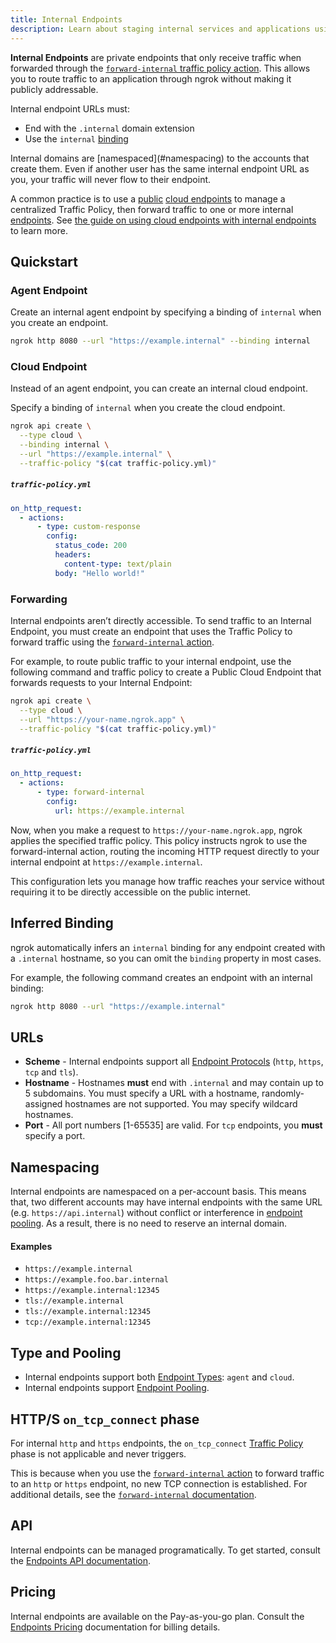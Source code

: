 ```yaml
---
title: Internal Endpoints
description: Learn about staging internal services and applications using internal endpoints.
---
```


**Internal Endpoints** are private endpoints that only receive traffic when forwarded through the [`forward-internal` traffic policy action](/docs/traffic-policy/actions/forward-internal/). This allows you to route traffic to an application through ngrok without making it publicly addressable.

Internal endpoint URLs must:

- End with the `.internal` domain extension
- Use the `internal` [binding](/docs/universal-gateway/bindings/)

<Note>
Internal domains are [namespaced](#namespacing) to the accounts that create them. Even if another user has the same internal endpoint URL as you, your traffic will never flow to their endpoint.
</Note>

A common practice is to use a [public](/docs/universal-gateway/public-endpoints) [cloud endpoints](/docs/universal-gateway/cloud-endpoints/) to manage a centralized Traffic Policy, then forward traffic to one or more internal [endpoints](/docs/universal-gateway/endpoints/). See [the guide on using cloud endpoints with internal endpoints](/docs/universal-gateway/cloud-endpoints/forwarding-and-load-balancing//) to learn more.

## Quickstart

### Agent Endpoint

Create an internal agent endpoint by specifying a binding of `internal` when
you create an endpoint.

```bash
ngrok http 8080 --url "https://example.internal" --binding internal
```

### Cloud Endpoint

Instead of an agent endpoint, you can create an internal cloud endpoint.

Specify a binding of `internal` when you create the cloud endpoint.

```bash
ngrok api create \
  --type cloud \
  --binding internal \
  --url "https://example.internal" \
  --traffic-policy "$(cat traffic-policy.yml)"
```

##### `traffic-policy.yml`

```yaml
on_http_request:
  - actions:
      - type: custom-response
        config:
          status_code: 200
          headers:
            content-type: text/plain
          body: "Hello world!"
```

### Forwarding

Internal endpoints aren’t directly accessible. To send traffic to an Internal Endpoint, you must create an endpoint that uses the Traffic Policy to forward traffic using the [`forward-internal` action](/docs/traffic-policy/actions/forward-internal/).

For example, to route public traffic to your internal endpoint, use the following command and traffic policy to create a Public Cloud Endpoint that forwards requests to your Internal Endpoint:

```bash
ngrok api create \
  --type cloud \
  --url "https://your-name.ngrok.app" \
  --traffic-policy "$(cat traffic-policy.yml)"
```

##### `traffic-policy.yml`

```yaml
on_http_request:
  - actions:
      - type: forward-internal
        config:
          url: https://example.internal
```

Now, when you make a request to `https://your-name.ngrok.app`, ngrok applies the specified traffic policy. This policy instructs ngrok to use the forward-internal action, routing the incoming HTTP request directly to your internal endpoint at `https://example.internal`.

This configuration lets you manage how traffic reaches your service without requiring it to be directly accessible on the public internet.

## Inferred Binding

ngrok automatically infers an `internal` binding for any endpoint created with a `.internal` hostname, so you can omit the `binding` property in most cases.

For example, the following command creates an endpoint with an internal binding:

```bash
ngrok http 8080 --url "https://example.internal"
```

## URLs

- **Scheme** - Internal endpoints support all [Endpoint Protocols](/universal-gateway/protocols) (`http`, `https`, `tcp` and `tls`).
- **Hostname** - Hostnames **must** end with `.internal` and may contain up to 5 subdomains. You must specify a URL with a hostname, randomly-assigned hostnames are not supported. You may specify wildcard hostnames.
- **Port** - All port numbers [1-65535] are valid. For `tcp` endpoints, you **must** specify a port.

## Namespacing

Internal endpoints are namespaced on a per-account basis.
This means that, two different accounts may have internal endpoints with the same URL (e.g. `https://api.internal`) without conflict or interference in [endpoint pooling](/universal-gateway/endpoint-pooling). As a result, there is no need to reserve an internal domain.

#### Examples

- `https://example.internal`
- `https://example.foo.bar.internal`
- `https://example.internal:12345`
- `tls://example.internal`
- `tls://example.internal:12345`
- `tcp://example.internal:12345`

## Type and Pooling

- Internal endpoints support both [Endpoint Types](/universal-gateway/types): `agent` and `cloud`.
- Internal endpoints support [Endpoint Pooling](/universal-gateway/endpoint-pooling).

## HTTP/S `on_tcp_connect` phase

For internal `http` and `https` endpoints, the `on_tcp_connect` [Traffic Policy](/traffic-policy/) phase is not applicable and never triggers.

This is because when you use the [`forward-internal` action](/docs/traffic-policy/actions/forward-internal/) to forward traffic to an `http` or `https` endpoint, no new TCP connection is established. For additional details, see the [`forward-internal` documentation](/traffic-policy/actions/forward-internal/).

## API

Internal endpoints can be managed programatically. To get started, consult the
[Endpoints API documentation](/api/resources/endpoints/).

## Pricing

Internal endpoints are available on the Pay-as-you-go plan. Consult the [Endpoints Pricing](/universal-gateway/endpoints/#pricing) documentation for billing details.
